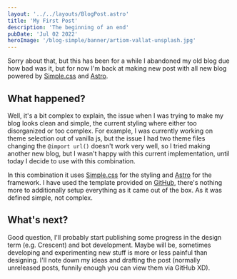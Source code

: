 ```yaml
---
layout: '../../layouts/BlogPost.astro'
title: 'My First Post'
description: 'The beginning of an end'
pubDate: 'Jul 02 2022'
heroImage: '/blog-simple/banner/artiom-vallat-unsplash.jpg'
---
```


Sorry about that, but this has been for a while I abandoned my old blog due how bad was it, but for now I'm back at 
making new post with all new blog powered by [Simple.css](https://simplecss.org) and [Astro](https://astro.build).

## What happened?
Well, it's a bit complex to explain, the issue when I was trying to make my blog looks clean and simple, the current 
styling where either too disorganized or too complex. For example, I was currently working on theme selection out of 
vanilla js, but the issue I had two theme files changing the `@import url()` doesn't work very well, so I tried making 
another new blog, but I wasn't happy with this current implementation, until today I decide to use with this combination.

In this combination it uses [Simple.css](https://simplecss.org) for the styling and [Astro](https://astro.build) for the
framework. I have used the template provided on [GitHub](https://github.com/lkhrs/astro-simple), there's nothing more to
additionally setup everything as it came out of the box. As it was defined simple, not complex.

## What's next?
Good question, I'll probably start publishing some progress in the design term (e.g. Crescent) and bot development. 
Maybe will be, sometimes developing and experimenting new stuff is more or less painful than designing. I'll note down
my ideas and drafting the post (normally unreleased posts, funnily enough you can view them via GitHub XD).
